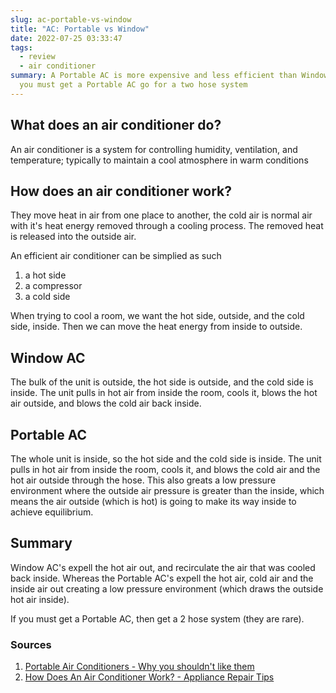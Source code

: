 ```yaml
---
slug: ac-portable-vs-window
title: "AC: Portable vs Window"
date: 2022-07-25 03:33:47
tags:
  - review
  - air conditioner
summary: A Portable AC is more expensive and less efficient than Window AC, if
  you must get a Portable AC go for a two hose system
---
```

## What does an air conditioner do?

An air conditioner is a system for controlling humidity, ventilation, and temperature; typically to maintain a cool atmosphere in warm conditions

## How does an air conditioner work?

They move heat in air from one place to another, the cold air is normal air with it's heat energy removed through a cooling process. The removed heat is released into the outside air. 

An efficient air conditioner can be simplied as such

1. a hot side
2. a compressor
3. a cold side

When trying to cool a room, we want the hot side, outside, and the cold side, inside. Then we can move the heat energy from inside to outside.

## Window AC

The bulk of the unit is outside, the hot side is outside, and the cold side is inside. The unit pulls in hot air from inside the room, cools it, blows the hot air outside, and blows the cold air back inside.

## Portable AC

The whole unit is inside, so the hot side and the cold side is inside. The unit pulls in hot air from inside the room, cools it, and blows the cold air and the hot air outside through the hose. This also greats a low pressure environment where the outside air pressure is greater than the inside, which means the air outside (which is hot) is going to make its way inside to achieve equilibrium.

## Summary

Window AC's expell the hot air out, and recirculate the air that was cooled back inside. Whereas the Portable AC's expell the hot air, cold air and the inside air out creating a low pressure environment (which draws the outside hot air inside).

If you must get a Portable AC, then get a 2 hose system (they are rare). 

### Sources

1. [Portable Air Conditioners - Why you shouldn't like them](https://www.youtube.com/watch?v=_-mBeYC2KGc)
2. [How Does An Air Conditioner Work? - Appliance Repair Tips](https://www.youtube.com/watch?v=6OU7WHgJ_cY)